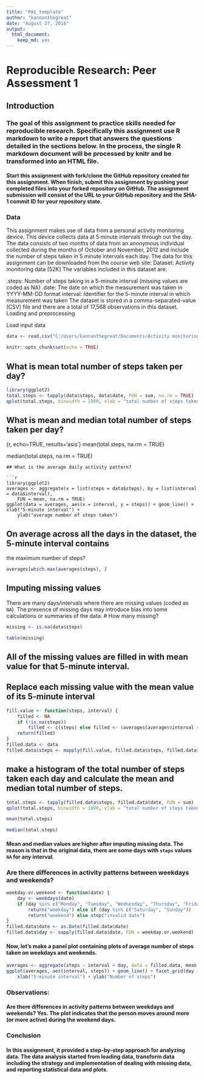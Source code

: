 ---
title: "PA1_template"
author: "kannanthegreat"
date: "August 27, 2016"
output: 
  html_document: 
    keep_md: yes
---
# Reproducible Research: Peer Assessment 1

## Introduction

### The goal of this assignment to practice skills needed for reproducible research. Specifically this assignment use R markdown to write a report that answers the questions detailed in the sections below. In the process, the single R markdown document will be processed by knitr and be transformed into an HTML file.

#### Start this assignment with fork/clone the GitHub repository created for this assignment. When finish, submit this assignment by pushing your completed files into your forked repository on GitHub. The assignment submission will consist of the URL to your GitHub repository and the SHA-1 commit ID for your repository state.

### Data
This assignment makes use of data from a personal activity monitoring device. This device collects data at 5 minute intervals through out the day. The data consists of two months of data from an anonymous individual collected during the months of October and November, 2012 and include the number of steps taken in 5 minute intervals each day. The data for this assignment can be downloaded from the course web site: Dataset: Activity monitoring data [52K] The variables included in this dataset are:

.steps: Number of steps taking in a 5-minute interval (missing values are coded as NA)
.date: The date on which the measurement was taken in YYYY-MM-DD format
interval: Identifier for the 5-minute interval in which measurement was taken The dataset is stored in a comma-separated-value (CSV) file and there are a total of 17,568 observations in this dataset.
Loading and preprocessing

Load input data 
```{r}
data <- read.csv("C:/Users/kannanthegreat/Documents/Activity monitoring data project/repdata_data_activity/activity.csv")
```
```{r}
knitr::opts_chunk$set(echo = TRUE)
```
## What is mean total number of steps taken per day?

```{r qplot, echo=TRUE, results='asis'}
library(ggplot2)
total.steps <- tapply(data$steps, data$date, FUN = sum, na.rm = TRUE)
qplot(total.steps, binwidth = 1000, xlab = "total number of steps taken each day")
```
## What is mean and median total number of steps taken per day?

{r, echo=TRUE, results='asis'}
mean(total.steps, na.rm = TRUE)

median(total.steps, na.rm = TRUE)
```
## What is the average daily activity pattern?

```{r averages, echo=TRUE,results='asis' }

library(ggplot2)
averages <- aggregate(x = list(steps = data$steps), by = list(interval = data$interval), 
    FUN = mean, na.rm = TRUE)
ggplot(data = averages, aes(x = interval, y = steps)) + geom_line() + xlab("5-minute interval") + 
    ylab("average number of steps taken")
```
## On average across all the days in the dataset, the 5-minute interval contains
the maximum number of steps?

```{r max.steps, echo=TRUE, results='asis'}
averages[which.max(averages$steps), ]
```
## Imputing missing values

There are many days/intervals where there are missing values (coded as `NA`). The presence of missing days may introduce bias into some calculations or summaries of the data.
# How many missing?

```{r, echo=TRUE}
missing <- is.na(data$steps)

table(missing)
```
## All of the missing values are filled in with mean value for that 5-minute interval.

## Replace each missing value with the mean value of its 5-minute interval

```{r, echo=TRUE}
fill.value <- function(steps, interval) {
    filled <- NA
    if (!is.na(steps)) 
        filled <- c(steps) else filled <- (averages[averages$interval == interval, "steps"])
    return(filled)
}
filled.data <- data
filled.data$steps <- mapply(fill.value, filled.data$steps, filled.data$interval)
```
## make a histogram of the total number of steps taken each day and calculate the mean and median total number of steps.
```{r daily.steps, echo=TRUE, results='asis'}
total.steps <- tapply(filled.data$steps, filled.data$date, FUN = sum)
qplot(total.steps, binwidth = 1000, xlab = "total number of steps taken each day")
```

 

```{r, echo=TRUE}
mean(total.steps)

median(total.steps)
```
#### Mean and median values are higher after imputing missing data. The reason is that in the original data, there are some days with `steps` values `NA` for any interval. 

### Are there differences in activity patterns between weekdays and weekends?

```{r weekday.or.weekend, echo=TRUE, results='asis'}
weekday.or.weekend <- function(date) {
    day <- weekdays(date)
    if (day %in% c("Monday", "Tuesday", "Wednesday", "Thursday", "Friday")) 
        return("weekday") else if (day %in% c("Saturday", "Sunday")) 
        return("weekend") else stop("invalid date")
}
filled.data$date <- as.Date(filled.data$date)
filled.data$day <- sapply(filled.data$date, FUN = weekday.or.weekend)
```


#### Now, let's make a panel plot containing plots of average number of steps taken on weekdays and weekends.

```{r panel.plot, echo=TRUE, results='asis'}
averages <- aggregate(steps ~ interval + day, data = filled.data, mean)
ggplot(averages, aes(interval, steps)) + geom_line() + facet_grid(day ~ .) + 
    xlab("5-minute interval") + ylab("Number of steps")
```
### Observations:

#### Are there differences in activity patterns between weekdays and weekends? Yes. The plot indicates that the person moves around more (or more active) during the weekend days.

### Conclusion

#### In this assignment, it provided a step-by-step approach for analyzing data. The data analysis started from loading data, transform data including the strategy and implementation of dealing with missing data, and reporting statistical data and plots. 